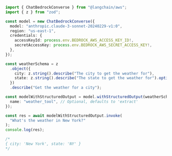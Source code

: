 ```typescript
import { ChatBedrockConverse } from "@langchain/aws";
import { z } from "zod";

const model = new ChatBedrockConverse({
  model: "anthropic.claude-3-sonnet-20240229-v1:0",
  region: "us-east-1",
  credentials: {
    accessKeyId: process.env.BEDROCK_AWS_ACCESS_KEY_ID!,
    secretAccessKey: process.env.BEDROCK_AWS_SECRET_ACCESS_KEY!,
  },
});

const weatherSchema = z
  .object({
    city: z.string().describe("The city to get the weather for"),
    state: z.string().describe("The state to get the weather for").optional(),
  })
  .describe("Get the weather for a city");

const modelWithStructuredOutput = model.withStructuredOutput(weatherSchema, {
  name: "weather_tool", // Optional, defaults to 'extract'
});

const res = await modelWithStructuredOutput.invoke(
  "What's the weather in New York?"
);
console.log(res);

/*
{ city: 'New York', state: 'NY' }
*/
```